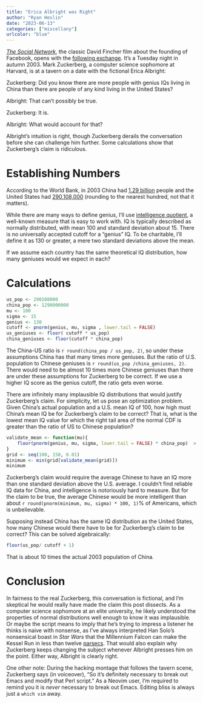 ```yaml
---
title: "Erica Albright was Right"
author: "Ryan Heslin"
date: "2023-06-13"
categories: ["miscellany"]
urlcolor: "blue"
---
```


[_The Social Network_](https://en.wikipedia.org/wiki/The_Social_Network),
the classic David Fincher film about the founding of Facebook, opens with the [following
exchange](https://www.youtube.com/watch?v=uvap4gEOC5I). It's a Tuesday night in autumn 2003. Mark Zuckerberg, a
computer science sophomore at Harvard, is at a tavern on a date with the fictional Erica
Albright:

::: {.callout}
Zuckerberg: Did you know there are more people with genius IQs living in China than
there are people of any kind living in the United States?

Albright: That can't possibly be true.

Zuckerberg: It is.

Albright: What would account for that?
:::

Albright's intuition is right, though Zuckerberg derails the conversation before she can
challenge him further. Some calculations show that Zuckerberg's claim is ridiculous.

# Establishing Numbers

According to the World Bank, in 2003 China had [1.29 billion](https://data.worldbank.org/country/china?view=chart) people and the United States had
[290,108,000](https://data.worldbank.org/country/united-states?view=chart) (rounding
to the nearest hundred, not that it matters).

While there are many ways to define genius,
I'll use [intelligence quotient](https://en.wikipedia.org/wiki/Intelligence_quotient),
a well-known measure that is easy to work with.
IQ is typically described as normally distributed, with mean 100 and standard
deviation about 15. There is no universally accepted cutoff for a "genius" IQ.
To be charitable, I'll define it as 130 or greater, a mere two standard deviations
above the mean.

If we assume each country has the same theoretical IQ distribution, how many
geniuses would we expect in each?

# Calculations

```r
us_pop <- 290108000
china_pop <- 1290000000
mu <- 100
sigma <- 15
genius <- 130
cutoff <- pnorm(genius, mu, sigma , lower.tail = FALSE)
us_geniuses <- floor( cutoff * us_pop)
china_geniuses <- floor(cutoff * china_pop)

```

The China-US ratio is `r round(china_pop / us_pop, 2)`, so under these assumptions
China has that many times more geniuses.
But the ratio of U.S. population to
Chinese geniuses is `r round(us_pop /china_geniuses, 2)`. There would need
to be almost 10 times more Chinese geniuses than there are under these assumptions for
Zuckerberg to be correct. If we
use a higher IQ score as the genius cutoff,
the ratio gets even worse.

There are infinitely many implausible IQ
distributions that would justify Zuckerberg's claim.
For simplicity, let us pose an optimization problem.
Given China's actual population and a U.S. mean IQ of 100, how high
must China's mean IQ be for Zuckerberg's claim to be correct?
That is, what is the lowest mean IQ value
for which the right tail area of the normal CDF is greater than
the ratio of US to Chinese population?

```r
validate_mean <- function(mu){
    floor(pnorm(genius, mu, sigma, lower.tail = FALSE) * china_pop)  > us_pop
}
grid <- seq(100, 150, 0.01)
minimum <- min(grid[validate_mean(grid)])
minimum
```

Zuckerberg's claim would
require the average Chinese to have an IQ
more than one standard deviation above the
U.S. average. I couldn't find reliable
IQ data for China, and intelligence
is notoriously hard to measure. But for
the claim to be true, the average
Chinese would be more intelligent
than about `r round(pnorm(minimum, mu, sigma) * 100, 1)`% of Americans, which is
unbelievable.

Supposing instead China has the same
IQ distribution as the United States, how many Chinese would there have to be for Zuckerberg's claim to be correct? This can be solved algebraically:

```r
floor(us_pop/ cutoff + 1)
```

That is about 10 times the
actual 2003 population of China.

# Conclusion

In fairness to the real Zuckerberg, this conversation is fictional, and
I'm skeptical he would really have made the claim this post dissects. As a computer science
sophomore at an elite university, he likely understood the properties of
normal distributions well enough to know it was implausible. Or maybe the script
means to imply that
he's trying to impress a listener he thinks is naive with nonsense, as I've always interpreted Han Solo's  nonsensical boast in _Star Wars_ that the Millennium Falcon can make
the Kessel Run in less than twelve [parsecs](https://en.wikipedia.org/wiki/Parsec).
That would also explain why Zuckerberg keeps changing the subject whenever Albright
presses him on the point.
Either way, Albright is clearly right.

One other note:
During the hacking montage that follows the tavern scene, Zuckerberg says
(in voiceover), "So it's definitely necessary to break out Emacs and modify that Perl script."
As a Neovim user, I'm required to remind you it is _never_ necessary to break out
Emacs. Editing bliss is always just a `which vim` away.

